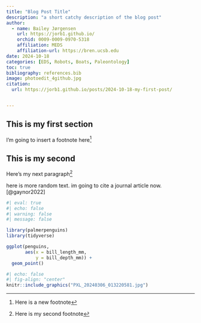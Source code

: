 ```yaml
---
title: "Blog Post Title"
description: "a short catchy description of the blog post"
author: 
  - name: Bailey Jørgensen
    url: https://jorb1.github.io/
    orchid: 0009-0009-0970-5318
    affiliation: MEDS
    affiliation-url: https://bren.ucsb.edu
date: 2024-10-18
categories: [EDS, Robots, Boats, Paleontology]
toc: true
bibliography: references.bib
image: photoedit_4github.jpg
citation:
  url: https://jorb1.github.io/posts/2024-10-18-my-first-post/


---
```


## This is my first section

I'm going to insert a footnote here[^1]

[^1]: Here is a new footnote

## This is my second

Here's my next paragraph[^2]

[^2]: Here is my second footnote

here is more random text. im going to cite a journal article now.[@gaynor2022]

```r
#| eval: true
#| echo: false
#| warning: false
#| message: false

library(palmerpenguins)
library(tidyverse)

ggplot(penguins,
       aes(x = bill_length_mm,
           y = bill_depth_mm)) +
  geom_point()

```

```r
#| echo: false
#| fig-align: "center"
knitr::include_graphics("PXL_20240306_013220581.jpg")
```

